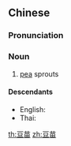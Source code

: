 ==Chinese==
{{zh-forms}}

===Pronunciation===
{{zh-pron
|m=dòumiáo,er=y
|c=dau6 miu4
|cat=n
}}

===Noun===
{{zh-noun}}

# [[pea]] sprouts

====Descendants====
* English: {{l|en|dau miu}}
* Thai: {{l|th|โต้วเหมี่ยว}}

{{zh-cat|Foods}}

[[th:豆苗]]
[[zh:豆苗]]